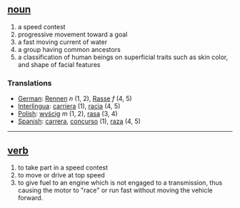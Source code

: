 == [[noun]] ==
# a speed contest
# progressive movement toward a goal
# a fast moving current of water
# a group having common ancestors
# a classification of human beings on superficial traits such as skin color, and shape of facial features

=== Translations ===
*[[German]]: [[Rennen]] ''n'' (1, 2), [[Rasse]] ''f'' (4, 5)
*[[Interlingua]]: [[carriera]] (1), [[racia]] (4, 5)
*[[Polish]]: [[wyścig]] ''m'' (1, 2), [[rasa]] (3, 4)
*[[Spanish]]: [[carrera]], [[concurso]] (1), [[raza]] (4, 5)

----

== [[verb]] ==
# to take part in a speed contest
# to move or drive at top speed
# to give fuel to an engine which is not engaged to a transmission, thus causing the motor to "race" or run fast without moving the vehicle forward.
